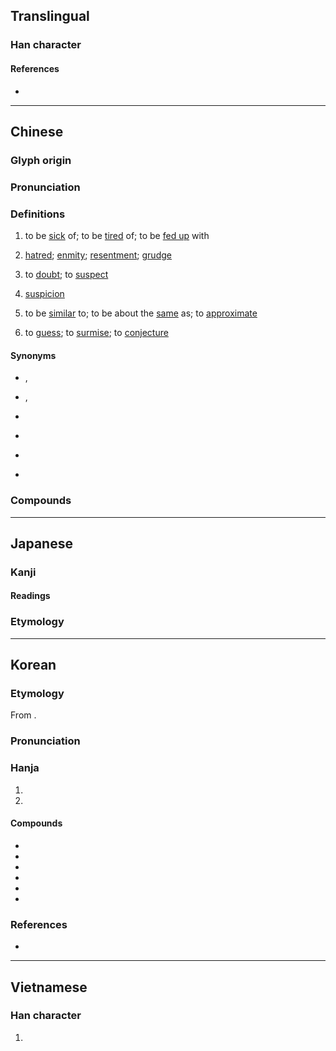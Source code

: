 {{character info}}
==Translingual==

===Han character===
{{Han char|rn=38|rad=女|as=10|sn=13|four=48437|canj=VTXC|ids=⿰女兼}}

====References====
* {{Han ref|kx=0269.090|dkj=06618|dj=0536.200|hdz=21073.080|uh=5ACC|ud=23244|bh=B6FB|bd=46843}}

----

==Chinese==
{{zh-forms|alt=𢙝-second round simplified}}

===Glyph origin===
{{Han etym}}

===Pronunciation===
{{zh-pron
|m=xián
|m-s=
|c=jim4
|c-t=
|g=
|h=pfs=hiàm
|j=
|mb=hǐng
|md=hièng
|mn=hiâm
|mn-t=hiam5
|w=3hhi
|x=
|mc=y
|oc=y
|ma=y
|cat=v,n
}}

===Definitions===
{{zh-hanzi}}

# to be [[sick]] of; to be [[tired]] of; to be [[fed up]] with
# {{lb|zh|literary|or in compounds}} [[hatred]]; [[enmity]]; [[resentment]]; [[grudge]]
# {{lb|zh|literary|or in compounds}} to [[doubt]]; to [[suspect]]
# {{lb|zh|literary|or in compounds}} [[suspicion]] {{gl|the state of being suspected}}
# {{lb|zh|literary|or in compounds}} to be [[similar]] to; to be about the [[same]] as; to [[approximate]]
# {{lb|zh|literary|or in compounds}} to [[guess]]; to [[surmise]]; to [[conjecture]]

====Synonyms====
* {{s|to be sick of}} {{zh-l|膩煩}}, {{zh-l|厭煩}}
* {{s|hatred}} {{zh-l|仇怨}}, {{zh-l|怨恨}}
* {{s|to doubt}}
{{zh-syn-saurus|心存疑惑}}
* {{s|suspicion}}
{{zh-syn-saurus|嫌疑}}
* {{s|to be similar to}}
{{zh-syn-saurus|類似}}
* {{s|to guess}}
{{zh-syn-saurus|估計}}

===Compounds===
{{zh-der|愛富嫌貧|兇嫌|不避嫌疑|主嫌|可嫌|嫌棄|嫌隙|引嫌|不嫌|前嫌|惡嫌|嫌貧愛富|嫌疵|嫌疑犯|嫌疑|嫌犯|嫌憎|嫌怨|嫌忌|嫌好道醜|嫌好道惡|嫌疑分子|嫌鄙|多嫌|嫌惡|休嫌|瓜田之嫌|搶嫌|睚眥之嫌|瓜李之嫌|挾嫌|猜嫌|涉嫌|棄嫌|防嫌|罪嫌|遠嫌|重嫌|避嫌|討嫌|竊嫌|嫌錢腥|仇嫌|冒嫌|別嫌|取嫌|嗔嫌|嗤嫌|嫌乎|嫌厭|嫌名|嫌唬|嫌好|嫌好道歉|嫌微|嫌怕|嫌恨|嫌惎|嫌惑|嫌猜|嫌舋|嫌責|嫌貳|嫌郤|嫌釁|嫌長道短|嫌閒|嫌間|嫌難|嫌韻|宿嫌|小嫌|微嫌|怨嫌|怪嫌|恨嫌|憎嫌|挑三嫌四|搆嫌|昵嫌|時嫌|暱嫌|曲嫌|決嫌|無嫌|煩嫌|特嫌|疏嫌|疑嫌|瞋嫌|私嫌|自嫌|衽席之嫌|親嫌|討人嫌|說好嫌歹|譏嫌|變嫌|讎嫌|責嫌|辟嫌|避李嫌瓜|釋嫌|隙嫌|齒馬之嫌}}

{{zh-cat|Intermediate|Emotions}}

----

==Japanese==

===Kanji===
{{ja-kanji|grade=c|rs=女10}}

====Readings====
{{ja-readings
|goon=げん
|kanon=けん
|kun=いや-, きら-う, うたが-う
}}

===Etymology===
{{ja-kanjitab|いや|yomi=k}}
{{ja-see|いや}}

----

==Korean==

===Etymology===
From {{der|ko|ltc|-}} {{ltc-l|嫌}}. 

{{collapse|
* {{hanja-dongguk|ᅘᅧᆷ|hhyem}}
* {{hanja-sinjeung|혐|hyem}}
|Historical readings
|bg=#FFFFFF}}

===Pronunciation===
{{ko-hanja-pron|혐}}

===Hanja===
{{ko-hanja-search}}
{{ko-hanja|싫어하다|싫어할|혐}}

# {{hanja form of|혐|to [[hate]]}}
# {{hanja form of|혐|to [[suspect]]}}

====Compounds====
{{der-top3|Compounds}}
* {{ko-l|혐오|嫌惡}}
* {{ko-l|혐염|嫌厭}}
* {{ko-l|혐의|嫌疑}}
* {{ko-l|혐기|嫌忌}}
* {{ko-l|시혐|猜嫌}}
* {{ko-l|혐기성|嫌氣性}}
{{der-bottom}}

===References===
* {{R:hanjadoc|2370}}

----

==Vietnamese==

===Han character===
{{vi-readings|reading=hiềm, hem, hèm|rs=女10}}

# {{rfdef|vi}}